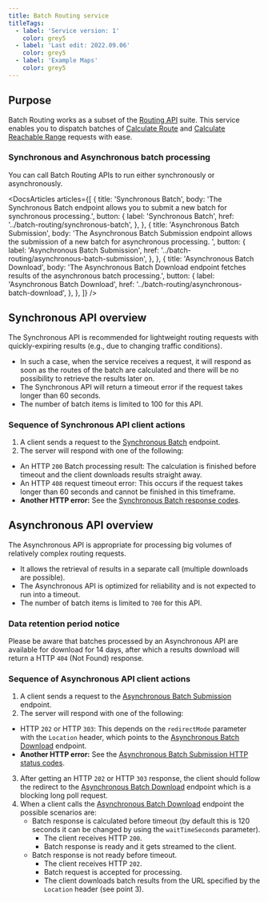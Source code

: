 ```yaml
---
title: Batch Routing service
titleTags:
  - label: 'Service version: 1'
    color: grey5
  - label: 'Last edit: 2022.09.06'
    color: grey5
  - label: 'Example Maps'
    color: grey5
---
```


## Purpose

Batch Routing works as a subset of the  [Routing API](../product-information/introduction)  suite. This service enables you to dispatch batches of  [Calculate Route](../calculate-route)  and  [Calculate Reachable Range](../calculate-reachable-range)  requests with ease.

### Synchronous and Asynchronous batch processing

You can call Batch Routing APIs to run either synchronously or asynchronously.

<DocsArticles
  articles={[
    {
      title: 'Synchronous Batch',
      body: 'The Synchronous Batch endpoint allows you to submit a new batch for synchronous processing.',
      button: {
        label: 'Synchronous Batch',
        href: '../batch-routing/synchronous-batch',
      },
    },
    {
      title: 'Asynchronous Batch Submission',
      body: 'The Asynchronous Batch Submission endpoint allows the submission of a new batch for asynchronous processing. ',
      button: {
        label: 'Asynchronous Batch Submission',
        href: '../batch-routing/asynchronous-batch-submission',
      },
    },
    {
      title: 'Asynchronous Batch Download',
      body: 'The Asynchronous Batch Download endpoint fetches results of the asynchronous batch processing.',
      button: {
        label: 'Asynchronous Batch Download',
        href: '../batch-routing/asynchronous-batch-download',
      },
    },
  ]}
/> 

## Synchronous API overview

The Synchronous API is recommended for lightweight routing requests with quickly-expiring results (e.g., due to changing traffic conditions).

- In such a case, when the service receives a request, it will respond as soon as the routes of the batch are calculated and there will be no possibility to retrieve the results later on.
- The Synchronous API will return a timeout error if the request takes longer than 60 seconds.
- The number of batch items is limited to 100 for this API.

### Sequence of Synchronous API client actions

1. A client sends a request to the  [Synchronous Batch](../batch-routing/synchronous-batch)  endpoint.
2. The server will respond with one of the following:
  - An HTTP `200` Batch processing result: The calculation is finished before timeout and the client downloads results straight away.
  - An HTTP `408` request timeout error: This occurs if the request takes longer than 60 seconds and cannot be finished in this timeframe.
  - **Another HTTP error:** See the  [Synchronous Batch response codes](../batch-routing/synchronous-batch#http-status-codes).

## Asynchronous API overview

The Asynchronous API is appropriate for processing big volumes of relatively complex routing requests.

- It allows the retrieval of results in a separate call (multiple downloads are possible).
- The Asynchronous API is optimized for reliability and is not expected to run into a timeout.
- The number of batch items is limited to  `700`  for this API.

### Data retention period notice

Please be aware that batches processed by an Asynchronous API are available for download for 14 days, after which a results download will return a HTTP `404` (Not Found) response.

### Sequence of Asynchronous API client actions

1. A client sends a request to the  [Asynchronous Batch Submission](../batch-routing/asynchronous-batch-submission)  endpoint.
2. The server will respond with one of the following:
  - HTTP `202` or HTTP `303`: This depends on the `redirectMode` parameter with the `Location` header, which points to the  [Asynchronous Batch Download](../batch-routing/asynchronous-batch-download)  endpoint.
  - **Another HTTP error:** See the  [Asynchronous Batch Submission HTTP status codes](../batch-routing/asynchronous-batch-submission#http-status-codes).
3. After getting an HTTP `202` or HTTP `303` response, the client should follow the redirect to the  [Asynchronous Batch Download](../batch-routing/asynchronous-batch-download)  endpoint which is a blocking long poll request.
4. When a client calls the  [Asynchronous Batch Download](../batch-routing/asynchronous-batch-download)  endpoint the possible scenarios are:
   - Batch response is calculated before timeout (by default this is 120 seconds it can be changed by using the `waitTimeSeconds` parameter).
     - The client receives HTTP `200`.
     - Batch response is ready and it gets streamed to the client.
   - Batch response is not ready before timeout.
     - The client receives HTTP `202`.
     - Batch request is accepted for processing.
     - The client downloads batch results from the URL specified by the `Location` header (see point 3).